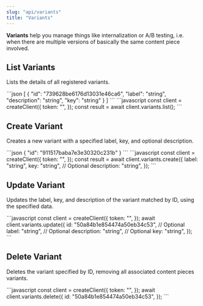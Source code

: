 ```yaml
---
slug: "api/variants"
title: "Variants"
---
```


**Variants** help you manage things like internalization or A/B testing, i.e. when there are multiple versions of basically the same content piece involved.

## List Variants

Lists the details of all registered variants.

<EndpointCard method="GET" endpoint="/variants/list">
  <ResponseExample>
    ```json
    [
      {
        "id": "739628be6176d13031e46ca6",
        "label": "string",
        "description": "string",
        "key": "string"
      }
    ]
    ```
  </ResponseExample>
  
  <RequestExample label="JavaScript">
    ```javascript
    const client = createClient({
      token: "<API_TOKEN>",
    });
    const result = await client.variants.list();
    ```
  </RequestExample>
</EndpointCard>

## Create Variant

Creates a new variant with a specified label, key, and optional description.

<EndpointCard method="POST" endpoint="/variants">
  <ResponseExample>
    ```json
    {
      "id": "911517baba7e3e30320c231b"
    }
    ```
  </ResponseExample>
  
  <RequestExample label="JavaScript">
    ```javascript
    const client = createClient({
      token: "<API_TOKEN>",
    });
    const result = await client.variants.create({
      label: "string",
      key: "string",
      // Optional
      description: "string",
    });
    ```
  </RequestExample>
</EndpointCard>

## Update Variant

Updates the label, key, and description of the variant matched by ID, using the specified data.

<EndpointCard method="PUT" endpoint="/variants">
  <RequestExample label="JavaScript">
    ```javascript
    const client = createClient({
      token: "<API_TOKEN>",
    });
    await client.variants.update({
      id: "50a84b1e854474a50eb34c53",
      // Optional
      label: "string",
      // Optional
      description: "string",
      // Optional
      key: "string",
    });
    ```
  </RequestExample>
</EndpointCard>

## Delete Variant

Deletes the variant specified by ID, removing all associated content pieces variants.

<EndpointCard method="DELETE" endpoint="/variants">
  <RequestExample label="JavaScript">
    ```javascript
    const client = createClient({
      token: "<API_TOKEN>",
    });
    await client.variants.delete({
      id: "50a84b1e854474a50eb34c53",
    });
    ```
  </RequestExample>
</EndpointCard>